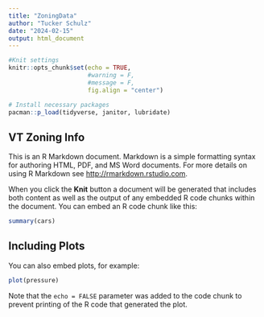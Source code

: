 ```yaml
---
title: "ZoningData"
author: "Tucker Schulz"
date: "2024-02-15"
output: html_document
---
```


```r
#Knit settings 
knitr::opts_chunk$set(echo = TRUE,
                      #warning = F,
                      #message = F,
                      fig.align = "center")

# Install necessary packages
pacman::p_load(tidyverse, janitor, lubridate)


```

## VT Zoning Info

This is an R Markdown document. Markdown is a simple formatting syntax for authoring HTML, PDF, and MS Word documents. For more details on using R Markdown see <http://rmarkdown.rstudio.com>.

When you click the **Knit** button a document will be generated that includes both content as well as the output of any embedded R code chunks within the document. You can embed an R code chunk like this:

```r
summary(cars)
```

## Including Plots

You can also embed plots, for example:

```r
plot(pressure)
```

Note that the `echo = FALSE` parameter was added to the code chunk to prevent printing of the R code that generated the plot.

